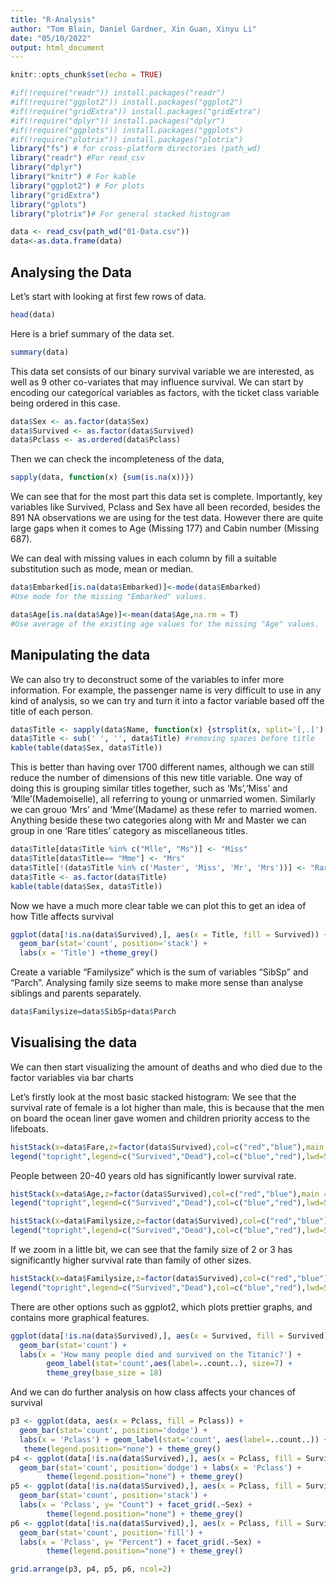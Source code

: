 ```yaml
---
title: "R-Analysis"
author: "Tom Blain, Daniel Gardner, Xin Guan, Xinyu Li"
date: "05/10/2022"
output: html_document
---
```

```r
knitr::opts_chunk$set(echo = TRUE)
```
```r
#if(!require("readr")) install.packages("readr")
#if(!require("ggplot2")) install.packages("ggplot2")
#if(!require("gridExtra")) install.packages("gridExtra")
#if(!require("dplyr")) install.packages("dplyr")
#if(!require("ggplots")) install.packages("ggplots")
#if(!require("plotrix")) install.packages("plotrix")
library("fs") # for cross-platform directories (path_wd)
library("readr") #For read_csv
library("dplyr")
library("knitr") # For kable 
library("ggplot2") # For plots
library("gridExtra")
library("gplots")
library("plotrix")# For general stacked histogram
```
```r
data <- read_csv(path_wd("01-Data.csv"))
data<-as.data.frame(data)
```

## Analysing the Data

Let's start with looking at first few rows of data.
```r
head(data)
```

Here is a brief summary of the data set.
```r
summary(data)
```

This data set consists of our binary survival variable we are interested, as well as 9 other co-variates that may influence survival. We can start by encoding our categorical variables as factors, with the ticket class variable being ordered in this case.

```r
data$Sex <- as.factor(data$Sex)
data$Survived <- as.factor(data$Survived)
data$Pclass <- as.ordered(data$Pclass)
```

Then we can check the incompleteness of the data,

```r
sapply(data, function(x) {sum(is.na(x))})
```
We can see that for the most part this data set is complete. Importantly, key variables like Survived, Pclass and Sex have all been recorded, besides the 891 NA observations we are using for the test data. However there are quite large gaps when it comes to Age (Missing 177) and Cabin number (Missing 687).

We can deal with missing values in each column by fill a suitable substitution such as mode, mean or median.
```r
data$Embarked[is.na(data$Embarked)]<-mode(data$Embarked) 
#Use mode for the missing "Embarked" values.

data$Age[is.na(data$Age)]<-mean(data$Age,na.rm = T)
#Use average of the existing age values for the missing "Age" values.
```

## Manipulating the data

We can also try to deconstruct some of the variables to infer more information. For example, the passenger name is very difficult to use in any kind of analysis, so we can try and turn it into a factor variable based off the title of each person. 

```r
data$Title <- sapply(data$Name, function(x) {strsplit(x, split='[,.]')[[1]][2]})
data$Title <- sub(' ', '', data$Title) #removing spaces before title
kable(table(data$Sex, data$Title))
```

This is better than having over 1700 different names, although we can still reduce the number of dimensions of this new title variable. One way of doing this is grouping similar titles together, such as 'Ms','Miss' and 'Mlle'(Mademoiselle), all referring to young or unmarried women. Similarly we can grouo 'Mrs' and 'Mme'(Madame) as these refer to married women. Anything beside these two categories along with Mr and Master we can group in one 'Rare titles' category as miscellaneous titles.

```r
data$Title[data$Title %in% c("Mlle", "Ms")] <- "Miss"
data$Title[data$Title== "Mme"] <- "Mrs"
data$Title[!(data$Title %in% c('Master', 'Miss', 'Mr', 'Mrs'))] <- "Rare Title"
data$Title <- as.factor(data$Title)
kable(table(data$Sex, data$Title))
```
Now we have a much more clear table we can plot this to get an idea of how Title affects survival

```r
ggplot(data[!is.na(data$Survived),], aes(x = Title, fill = Survived)) +
  geom_bar(stat='count', position='stack') +
  labs(x = 'Title') +theme_grey()
```

Create a variable "Familysize" which is the sum of variables "SibSp" and "Parch". Analysing family size seems to make more sense than analyse siblings and parents separately.
```r
data$Familysize=data$SibSp+data$Parch
```

## Visualising the data

We can then start visualizing the amount of deaths and who died due to the factor variables via bar charts

Let's firstly look at the most basic stacked histogram:
We see that the survival rate of female is a lot higher than male, this is because that the men on board the ocean liner gave women and children priority access to the lifeboats.
```r
histStack(x=data$Fare,z=factor(data$Survived),col=c("red","blue"),main = "Fare Histogram by Survived",ylim=c(0,800))
legend("topright",legend=c("Survived","Dead"),col=c("blue","red"),lwd=5,cex=0.5) #Add legend to indicates data for Survived and Dead
```

People between 20-40 years old has significantly lower  survival rate. 
```r
histStack(x=data$Age,z=factor(data$Survived),col=c("red","blue"),main = "Age Histogram by Survived",ylim=c(0,400))
legend("topright",legend=c("Survived","Dead"),col=c("blue","red"),lwd=5,cex=0.5)
```


```r
histStack(x=data$Familysize,z=factor(data$Survived),col=c("red","blue"),main = "Family size Histogram by Survived")
legend("topright",legend=c("Survived","Dead"),col=c("blue","red"),lwd=5,cex=0.5)
```

If we zoom in a little bit, we can see that the family size of 2 or 3 has significantly higher survival rate than family of other sizes.

```r
histStack(x=data$Familysize,z=factor(data$Survived),col=c("red","blue"),main = "Family size Histogram by Survived",xlim=c(1,10),ylim=c(0,100))
legend("topright",legend=c("Survived","Dead"),col=c("blue","red"),lwd=5,cex=0.5)
```

There are other options such as ggplot2, which plots prettier graphs, and contains more graphical features.

```r
ggplot(data[!is.na(data$Survived),], aes(x = Survived, fill = Survived)) +
  geom_bar(stat='count') +
  labs(x = 'How many people died and survived on the Titanic?') +
        geom_label(stat='count',aes(label=..count..), size=7) +
        theme_grey(base_size = 18)
```

And we can do further analysis on how class affects your chances of survival

```r
p3 <- ggplot(data, aes(x = Pclass, fill = Pclass)) +
  geom_bar(stat='count', position='dodge') +
  labs(x = 'Pclass') + geom_label(stat='count', aes(label=..count..)) +
   theme(legend.position="none") + theme_grey()     
p4 <- ggplot(data[!is.na(data$Survived),], aes(x = Pclass, fill = Survived)) +
  geom_bar(stat='count', position='dodge') + labs(x = 'Pclass') +
        theme(legend.position="none") + theme_grey()
p5 <- ggplot(data[!is.na(data$Survived),], aes(x = Pclass, fill = Survived)) +
  geom_bar(stat='count', position='stack') +
  labs(x = 'Pclass', y= "Count") + facet_grid(.~Sex) +
        theme(legend.position="none") + theme_grey()
p6 <- ggplot(data[!is.na(data$Survived),], aes(x = Pclass, fill = Survived)) +
  geom_bar(stat='count', position='fill') +
  labs(x = 'Pclass', y= "Percent") + facet_grid(.~Sex) +
        theme(legend.position="none") + theme_grey()

grid.arrange(p3, p4, p5, p6, ncol=2)
```